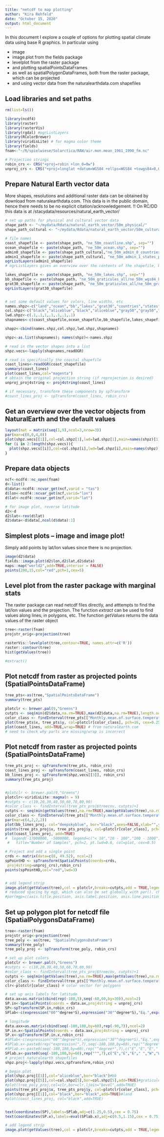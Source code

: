 ```yaml
---
title: "netcdf to map plotting"
author: "Kira Rehfeld"
date: "October 15, 2020"
output: html_document
---
```


In this document I explore a couple of options for plotting spatial climate data using base R graphics. In particular using

* image
* image.plot from the fields package
* levelplot from the raster package
* and plotting spatialPointsDataFrames 
* as well as spatialPolygonDataFrames, both from the raster package, which can be projected
* and using vector data from the naturalearthdata.com shapefiles

## Load libraries and set paths

```r
rm(list=ls())

library(ncdf4)
library(raster)
library(rasterVis)
library(rgdal) #ogrListLayers
library(RColorBrewer)
library(viridisLite) # for magma color theme
library(fields)
fnam<-"~/R/spielwiese/Solarctica/RAW/air.mon.mean_1961_1990_fm.nc"

# Projection strings
robin_crs <- CRS("+proj=robin +lon_0=0w")
unproj_crs <- CRS("+proj=longlat +datum=WGS84 +ellps=WGS84 +towgs84=0,0,0") # default proj for naturalearth shapefiles

```

## Prepare Natural Earth vector data
More shapes, resolutions and additional raster data can be obtained by download from naturalearthdata.com.
This data is in the public domain, hence there needs to be no explicit citation/acknowledgement. 
!! On RC/DD this data is at /stacydata/resources/natural_earth_vector/


```r
# set up paths for physical and cultural vector data
shape_path <- "~/mydata/Rdata/natural_earth_vector/50m_physical/"
shape_path_cultural <- "~/mydata/Rdata/natural_earth_vector/50m_cultural/"

# file names
coast_shapefile <- paste(shape_path, "ne_50m_coastline.shp", sep="")
ocean_shapefile <- paste(shape_path, "ne_50m_ocean.shp", sep="")
admin0_shapefile <- paste(shape_path_cultural,"ne_50m_admin_0_countries.shp", sep="")
admin1_shapefile <- paste(shape_path_cultural, "ne_50m_admin_1_states_provinces_lakes.shp", sep="")
ogrListLayers(admin1_shapefile)
# ogrListLayers gives an overview over the contents of the shapefile, but does not read it into memory

lakes_shapefile <- paste(shape_path, "ne_50m_lakes.shp", sep="")
bb_shapefile <- paste(shape_path, "ne_50m_graticules_all/ne_50m_wgs84_bounding_box.shp", sep="")
grat30_shapefile <- paste(shape_path, "ne_50m_graticules_all/ne_50m_graticules_30.shp", sep="")
ogrListLayers(grat30_shapefile)


# set some default values for colors, line widths, etc
names.shpz<-c("land","ocean","bb","lakes","grat30","countries","states")
col.shpz<-c("black","aliceblue","black","aliceblue","gray50","gray50","gray50")
lwd.shpz<-c(.1,.1,1,.1,.1,.1,.1)
shapnames<-c(coast_shapefile,ocean_shapefile,bb_shapefile,lakes_shapefile,grat30_shapefile,admin0_shapefile,admin1_shapefile)

shapz<-cbind(names.shpz,col.shpz,lwd.shpz,shapnames)

shpz<-as.list(shapnames); names(shpz)<-names.shpz

# read in the vector shapes into a list
shpz.vecs<-lapply(shapnames,readOGR)

# read in specifically the coastal shapefile
coast_lines<-readOGR(coast_shapefile)
summary(coast_lines)
plot(coast_lines,col="magenta")
# obtain the original projection string (if reprojection is desired)
unproj_proj4string <- proj4string(coast_lines)

# if necessary, transform these components by spTransform
#coast_lines_proj <- spTransform(coast_lines, robin_crs)
```

## Get an overview over the vector objects from NaturalEarth and the default values
```r

layout(mat = matrix(seq(1,9),ncol=3,nrow=3))
par(mar=c(0,0,4,0))
plot(shpz.vecs[[1]],col=col.shpz[1],lwd=lwd.shpz[1],main=names(shpz)[1])
for (i in 2:length(shpz.vecs)){
  plot(shpz.vecs[[i]],col=col.shpz[i],lwd=lwd.shpz[i],main=names(shpz)[i])
}
```


## Prepare data objects

```r
ncf<-ncdf4::nc_open(fnam)
d<-list()
d$data<-ncdf4::ncvar_get(ncf,varid = "tas")
d$lon<-ncdf4::ncvar_get(ncf,varid="lon")
d$lat<-ncdf4::ncvar_get(ncf,varid="lat")

# for image plot, reverse latitude
d2<-d
d2$lat<-rev(d$lat)
d2$data<-d$data[,ncol(d$data):1]

```

## Simplest plots -- image and image plot!

Simply add points by lat/lon values since there is no projection.
```r
image(d2$data)
fields::image.plot(d2$lon,d2$lat,d2$data)
maps::map("world2",add=TRUE,interior = FALSE)
points(200,15,col="red",pch=1,cex=5) 

```

## Level plot from the raster package with marginal stats

The raster package can read netcdf files directly, and atttempts to find the lat/lon values and the projection. The function *extract* can be used to find values along lines, in polygons, etc. The function *getValues* returns the data values of the raster object

```r
tree<-raster(fnam)
projstr_orig<-projection(tree) 

rasterVis::levelplot(tree,contour=TRUE, names.attr=c('R'))
raster::contour(tree)
hist(getValues(tree))

#extract()
```

## Plot netcdf from raster as projected points (SpatialPointsDataFrame)

```r
tree_pts<-as(tree,"SpatialPointsDataFrame")
summary(tree_pts)

plotclr <- brewer.pal(9,"Greens")
cutpts <- seq(min(d2$data,na.rm=TRUE),max(d2$data,na.rm=TRUE),length.out = 10)
color_class <- findInterval(tree_pts[["Monthly.mean.of.surface.temperature"]], cutpts)+1
plot(tree_pts$x, tree_pts$y, col=plotclr[color_class], pch=16, cex=0.25)
plot(coast_lines, add=TRUE,wrap=TRUE) # from naturalearth.com
# need to check why parts are missing/wrap is incorrect
```
## Plot netcdf from raster as projected points (SpatialPointsDataFrame)
```r
tree_pts_proj <- spTransform(tree_pts, robin_crs)
coast_lines_proj <- spTransform(coast_lines, robin_crs)
bb_lines_proj <- spTransform(shpz.vecs[[3]], robin_crs)
summary(tree_pts_proj)


#plotclr <- brewer.pal(9,"Greens")
plotclr<-viridisLite::magma(n = 9)
#cutpts <- c(10,20,30,40,50,60,70,80,90)
#color_class <- findInterval(tree_pts_proj$treecov, cutpts)+1
cutpts <- seq(min(getValues(tree),na.rm=TRUE),max(getValues(tree),na.rm=TRUE),length.out = 10)
color_class <- findInterval(tree_pts[["Monthly.mean.of.surface.temperature"]], cutpts)+1
par(mar=c(4,2,2,2))
plot(bb_lines_proj, col="deepskyblue", bor="black",axes=FALSE,xlab="",ylab="")
points(tree_pts_proj$x, tree_pts_proj$y, col=plotclr[color_class], pch=16, cex=0.25)
plot(coast_lines_proj, add=TRUE)
#  legend(-17000000, -5000000, legend=c("< 10","10 - 100","100 - 1000","> 1000"), bg="white",
 #   title="Number of Samples", pch=2, pt.lwd=0.6, col=plot, cex=0.5)

# Project and add a single point
crds <- matrix(data=c(8, 49.52), ncol=2)
spPointHD <- spTransform(SpatialPoints(coords=crds,
 proj4string=unproj_crs),robin_crs) 
points(spPointHD,col="red",lwd=3)


# add legend strip
image.plot(getValues(tree),col = plotclr,breaks=cutpts,add = TRUE,legend.only = TRUE,horizontal = TRUE,legend.lab="K",legend.line=1.25,legend.width=1,legend.shrink=0.6,midpoint=TRUE,axis.args=list(at=cutpts,labels=round(cutpts),mgp=c(3,0.5,0))  )
# reduced spacing by mgp, which can also be set globally with par(). check current values by par()$mgp
#par(mgp=c(axis.title.position, axis.label.position, axis.line.position))]

```

## Set up polygon plot for netcdf file (SpatialPolygonsDataFrame)
```r
tree<-raster(fnam)
projstr_orig<-projection(tree) 
tree_poly <- as(tree, "SpatialPolygonsDataFrame")
summary(tree_poly)
tree_poly_proj <- spTransform(tree_poly, robin_crs)

```


```r

# set up plot colors
plotclr <- brewer.pal(9,"Greens")
#cutpts <- c(10,20,30,40,50,60,70,80,90)
#color_class <- findInterval(tree_pts_proj$treecov, cutpts)+1
cutpts <- seq(min(getValues(tree),na.rm=TRUE),max(getValues(tree),na.rm=TRUE),length.out = 10)
color_class <- findInterval(tree_pts[["Monthly.mean.of.surface.temperature"]], cutpts)+1
clr<-plotclr[color_class] # color vector for polygons

# set up axis labels for latitude
data.ax=as.matrix(cbind(rep(-180,5),seq(-60,60,by=30)),ncol=2)
SP.in<-SpatialPoints(coords = data.ax,proj4string = unproj_crs)
SP<-spTransform(SP.in,robin_crs)
SPlab<-c(expression("60"^degree*S),expression("30"^degree*S),"Eq.",expression("30"^degree*N),expression("60"^degree*N))

# longitude
data.axx=as.matrix(cbind(seq(-180,180,by=60),rep(-90,7)),ncol=2)
SP.in.x<-SpatialPoints(coords = data.axx,proj4string = unproj_crs)
SP.x<-spTransform(SP.in.x,robin_crs)
#SPlab<-c(expression("60"^degree*S),expression("30"^degree*S),"Eq.",expression("30"^degree*N),expression("60"^degree*N))
#SPlab.x<-paste0(rep("expression(",7),seq(-180,180,by=60),rep("^degree*",7),c("E","E","E"," ","W","W","W"),rep(")",7))
#SPlab.x<-paste0(seq(-180,180,by=60),rep("^degree*",7),c("E","E","E"," ","W","W","W"))
SPlab.x<-paste0(seq(-180,180,by=60),rep("°",7),c("E","E","E"," ","W","W","W"))
# project naturalearth shapefiles
shpz.proj<-lapply(shpz.vecs,spTransform,robin_crs)

# begin plot
plot(shpz.proj[[3]],col="aliceblue",bor="black")#bb
plot(shpz.proj[[5]],col=col.shpz[5],bor=col.shpz[5],add=TRUE)#graticules
#plot(tree_poly_proj,col=clr,bor=clr,ljoin="bevel",add=TRUE)
points(tree_pts_proj$x, tree_pts_proj$y, col=plotclr[color_class], pch=16, cex=0.25) # points are much faster to plot!
plot(shpz.proj[[1]],col="black",bor="black",add=TRUE)#land
#plot(coast_lines_proj, col="black",add=TRUE)


text(coordinates(SP),labels=SPlab,adj=c(1.25,0.5),cex = 0.75)
text(coordinates(SP.x),labels=eval(SPlab.x),adj=c(0.5,1.15),cex = 0.75)

# add legend strip
image.plot(getValues(tree),col = plotclr,breaks=cutpts,add = TRUE,legend.only = TRUE,horizontal = TRUE,legend.lab="K",legend.line=1.25,legend.width=0.75,legend.shrink=0.5,midpoint=TRUE,axis.args=list(cex.axis=0.75,at=cutpts,labels=round(cutpts),mgp=c(3,0.5,0))  )

```

